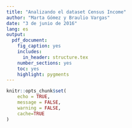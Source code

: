 ```yaml
---
title: "Analizando el dataset Census Income"
author: "Marta Gómez y Braulio Vargas"
date: "3 de junio de 2016"
lang: es
output: 
  pdf_document:
    fig_caption: yes
    includes:
      in_header: structure.tex
    number_sections: yes
    toc: yes
    highlight: pygments
---
```


```r
knitr::opts_chunk$set(
	echo = TRUE,
	message = FALSE,
	warning = FALSE,
	cache=TRUE
)
```


